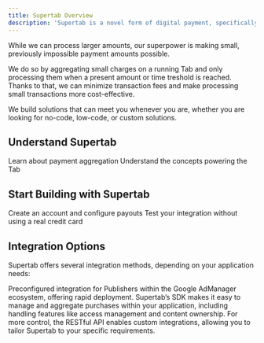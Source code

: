 ```yaml
---
title: Supertab Overview
description: 'Supertab is a novel form of digital payment, specifically designed to make small payments practical.'
---
```


While we can process larger amounts, our superpower is making small, previously impossible payment amounts possible.

We do so by aggregating small charges on a running Tab and only processing them when a present amount or time treshold is reached. Thanks to that, we can minimize transaction fees and make processing small transactions more cost-effective.

We build solutions that can meet you whenever you are, whether you are looking for no-code, low-code, or custom solutions.




## Understand Supertab

<CardGroup cols={2}>
  <Card
    title="What is a Tab?"
    icon="pen-to-square"
    href="https://supertab.mintlify.app/supertab-overview/supertab-introduction"
  >
    Learn about payment aggregation
  </Card>
  <Card
    title="Core Concepts"
    icon="pen-to-square"
    href="https://supertab.mintlify.app/supertab-overview/core-concepts"
  >
    Understand the concepts powering the Tab
  </Card>
</CardGroup>

## Start Building with Supertab

<CardGroup cols={2}>
  <Card
    title="Account setup"
    icon="screwdriver-wrench"
    href="https://mintlify.com/docs/components/accordion"
  >
    Create an account and configure payouts
  </Card>
  <Card
    title="Test Mode"
    icon="screwdriver-wrench"
    href="https://mintlify.com/docs/components/accordion"
  >
    Test your integration without using a real credit card
  </Card>
</CardGroup>

## Integration Options

Supertab offers several integration methods, depending on your application needs:

<CardGroup cols={3}>
  <Card
    title="Google Offerwall"
    icon="screwdriver-wrench"
    href="https://mintlify.com/docs/components/accordion"
  >
    Preconfigured integration for Publishers within the Google AdManager ecosystem, offering rapid deployment.
  </Card>
  <Card
    title="Browser SDK"
    icon="screwdriver-wrench"
    href="https://mintlify.com/docs/components/accordion"
  >
    Supertab’s SDK makes it easy to manage and aggregate purchases within your application, including handling features like access management and content ownership.
  </Card>
  <Card
    title="API Integration"
    icon="screwdriver-wrench"
    href="https://mintlify.com/docs/components/accordion"
  >
    For more control, the RESTful API enables custom integrations, allowing you to tailor Supertab to your specific requirements.
  </Card>
</CardGroup>
